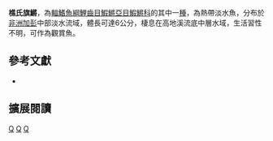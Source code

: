 {{Speciesbox 
| taxon = Aphyosemion joergenscheeli
| status = LC
| status_system = IUCN3.1
| authority =  [[Huber|Huber]] & [[Radda|Radda]], 1977
| synonyms = 
}}
'''樵氏旗鱂'''，為[[輻鰭魚綱|輻鰭魚綱]][[鯉齒目|鯉齒目]][[鰕鱂亞目|鰕鱂亞目]][[鰕鱂科|鰕鱂科]]的其中一[[種|種]]，為熱帶淡水魚，分布於[[非洲|非洲]][[加彭|加彭]]中部淡水流域，體長可達6公分，棲息在高地溪流底中層水域，生活習性不明，可作為觀賞魚。

== 參考文獻 ==
*{{FishBase_species|genus=Aphyosemion|species=joergenscheeli|year=2014|month=7}}

== 擴展閱讀 ==
{{refbegin}}
{{wikispecies-inline|Aphyosemion joergenscheeli|樵氏旗鱂}}
{{refend}}
{{Taxonbar|from=Q533773}}

[[Category:IUCN红色名录无危物种|Q]]
[[Category:觀賞魚|Q]]
[[Category:旗鱂屬|Q]]


{{魚類小作品}}